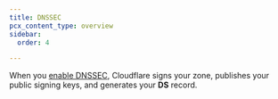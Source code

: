 ```yaml
---
title: DNSSEC
pcx_content_type: overview
sidebar:
  order: 4

---
```



<Render file="dnssec-definition" product="dns" />

When you [enable DNSSEC](/dns/zone-setups/subdomain-setup/dnssec/), Cloudflare signs your zone, publishes your public signing keys, and generates your **DS** record.

<Render file="dnssec-auto-add" product="dns" />
